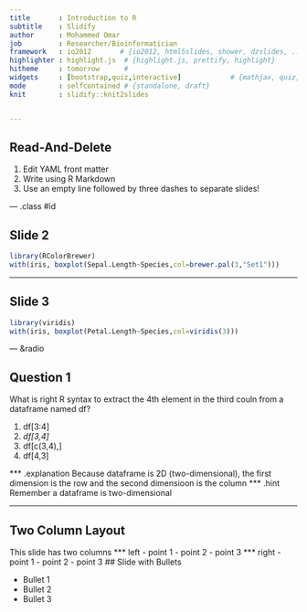 ```yaml
---
title       : Introduction to R
subtitle    : Slidify
author      : Mohammed Omar
job         : Researcher/Bioinformatician
framework   : io2012       # {io2012, html5slides, shower, dzslides, ...}
highlighter : highlight.js  # {highlight.js, prettify, highlight}
hitheme     : tomorrow      # 
widgets     : [bootstrap,quiz,interactive]            # {mathjax, quiz, bootstrap}
mode        : selfcontained # {standalone, draft}
knit        : slidify::knit2slides


---
```


## Read-And-Delete

1. Edit YAML front matter
2. Write using R Markdown
3. Use an empty line followed by three dashes to separate slides!


--- .class #id 

## Slide 2

 
```r
library(RColorBrewer)
with(iris, boxplot(Sepal.Length~Species,col=brewer.pal(3,"Set1")))

```

---

## Slide 3

```r
library(viridis)
with(iris, boxplot(Petal.Length~Species,col=viridis(3)))

```

--- &radio

## Question 1

What is right R syntax to extract the 4th element in the third couln from a dataframe named df?

1. df[3:4]  
2. _df[3,4]_  
3. df[c(3,4),]  
4. df[4,3]  

*** .explanation 
Because dataframe is 2D (two-dimensional), the first dimension is the row and the second dimensioon is the column
*** .hint
Remember a dataframe is two-dimensional

---

## Two Column Layout   
This slide has two columns
*** left
- point 1
- point 2
- point 3
*** right
- point 1
- point 2
- point 3
## Slide with Bullets

- Bullet 1
- Bullet 2
- Bullet 3


